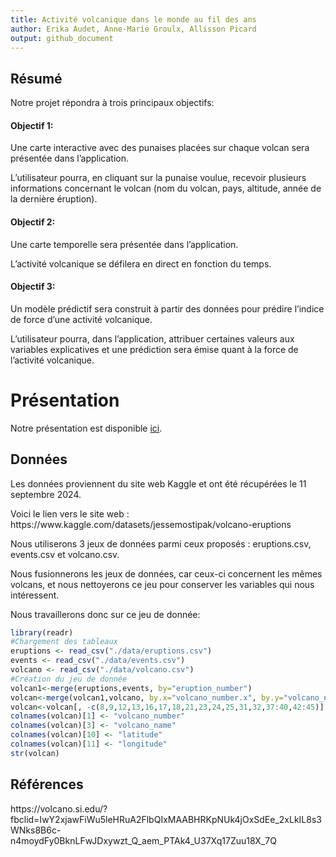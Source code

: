 ---
title: Activité volcanique dans le monde au fil des ans
author: Erika Audet, Anne-Marie Groulx, Allisson Picard
output: github_document
---

## Résumé

Notre projet répondra à trois principaux objectifs:

#### Objectif 1:

Une carte interactive avec des punaises placées sur chaque volcan sera présentée dans l'application.

L'utilisateur pourra, en cliquant sur la punaise voulue, recevoir plusieurs informations concernant le volcan (nom du volcan, pays, altitude, année de la dernière éruption).

#### Objectif 2:

Une carte temporelle sera présentée dans l'application.

L'activité volcanique se défilera en direct en fonction du temps.

#### Objectif 3: 

Un modèle prédictif sera construit à partir des données pour prédire l'indice de force d'une activité volcanique.

L'utilisateur pourra, dans l'application, attribuer certaines valeurs aux variables explicatives et une prédiction sera émise quant à la force de l'activité volcanique.



# Présentation

Notre présentation est disponible [ici](presentation/presentation.html).

## Données

Les données proviennent du site web Kaggle et ont été récupérées le 11 septembre 2024.

Voici le lien vers le site web : https://www.kaggle.com/datasets/jessemostipak/volcano-eruptions

Nous utiliserons 3 jeux de données parmi ceux proposés : eruptions.csv, events.csv et volcano.csv.

Nous fusionnerons les jeux de données, car ceux-ci concernent les mêmes volcans, et nous nettoyerons ce jeu pour conserver les variables qui nous intéressent.

Nous travaillerons donc sur ce jeu de donnée:
```{r Chargement des données, message=FALSE, echo=FALSE}
library(readr)
#Chargement des tableaux
eruptions <- read_csv("./data/eruptions.csv")
events <- read_csv("./data/events.csv")
volcano <- read_csv("./data/volcano.csv")
#Création du jeu de donnée
volcan1<-merge(eruptions,events, by="eruption_number")
volcan<-merge(volcan1,volcano, by.x="volcano_number.x", by.y="volcano_number")
volcan<-volcan[, -c(8,9,12,13,16,17,18,21,23,24,25,31,32,37:40,42:45)]
colnames(volcan)[1] <- "volcano_number"
colnames(volcan)[3] <- "volcano_name"
colnames(volcan)[10] <- "latitude"
colnames(volcan)[11] <- "longitude"
str(volcan)

```


## Références

https://volcano.si.edu/?fbclid=IwY2xjawFiWu5leHRuA2FlbQIxMAABHRKpNUk4jOxSdEe_2xLkIL8s3WNks8B6c-n4moydFy0BknLFwJDxywzt_Q_aem_PTAk4_U37Xq17Zuu18X_7Q

